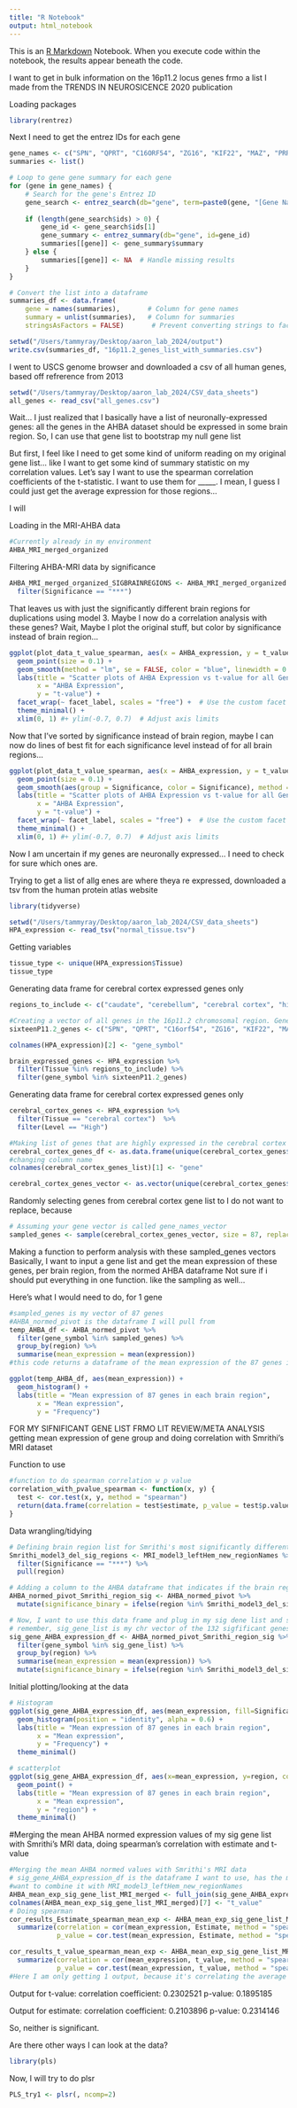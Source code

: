 ```yaml
---
title: "R Notebook"
output: html_notebook
---
```


This is an [R Markdown](http://rmarkdown.rstudio.com) Notebook. When you execute code within the notebook, the results appear beneath the code. 


I want to get in bulk information on the 16p11.2 locus genes frmo a list I made from the TRENDS IN NEUROSICENCE 2020 publication

Loading packages
```r
library(rentrez)

```


Next I need to get the entrez IDs for each gene


```r
gene_names <- c("SPN", "QPRT", "C16ORF54", "ZG16", "KIF22", "MAZ", "PRRT2", "C16ORF53", "MVP", "CDIPT", "SEZ62L", "ASPHD1", "KCTD13", "TMEM219", "TAOK2", "HIRIP3", "INO80E", "DOC2A", "C16ORF92", "FAM57B", "ALDOA", "PPP4C", "TBX6", "YPEL3", "GDPD3", "MAPK3", "CORO1A")
summaries <- list()

# Loop to gene gene summary for each gene
for (gene in gene_names) {
    # Search for the gene's Entrez ID
    gene_search <- entrez_search(db="gene", term=paste0(gene, "[Gene Name] AND Homo sapiens[Organism]"))
    
    if (length(gene_search$ids) > 0) {
        gene_id <- gene_search$ids[1]
        gene_summary <- entrez_summary(db="gene", id=gene_id)
        summaries[[gene]] <- gene_summary$summary
    } else {
        summaries[[gene]] <- NA  # Handle missing results
    }
}

# Convert the list into a dataframe
summaries_df <- data.frame(
    gene = names(summaries),       # Column for gene names
    summary = unlist(summaries),   # Column for summaries
    stringsAsFactors = FALSE)       # Prevent converting strings to factors

setwd("/Users/tammyray/Desktop/aaron_lab_2024/output")
write.csv(summaries_df, "16p11.2_genes_list_with_summaries.csv")


```


I went to USCS genome browser and downloaded a csv of all human genes, based off refrerence from 2013
```r
setwd("/Users/tammyray/Desktop/aaron_lab_2024/CSV_data_sheets")
all_genes <- read_csv("all_genes.csv")


```


Wait... I just realized that I basically have a list of neuronally-expressed genes: all the genes in the AHBA dataset should be expressed in some brain region. So, I can use that gene list to
bootstrap my null gene list

But first, I feel like I need to get some kind of uniform reading on my original gene list... like I want to get some kind of summary statistic on my correlation values.
Let's say I want to use the spearman correlation coefficients of the t-statistic. I want to use them for _____.
I mean, I guess I could just get the average expression for those regions... 

I will 


Loading in the MRI-AHBA data
```r
#Currently already in my environment
AHBA_MRI_merged_organized
```

Filtering AHBA-MRI data by significance
```r
AHBA_MRI_merged_organized_SIGBRAINREGIONS <- AHBA_MRI_merged_organized %>%
  filter(Significance == "***")
```

That leaves us with just the significantly different brain regions for duplications using model 3. Maybe I now do a correlation analysis with these genes?
Wait, Maybe I plot the original stuff, but color by significance instead of brain region...

```r
ggplot(plot_data_t_value_spearman, aes(x = AHBA_expression, y = t_value, color = Significance)) +
  geom_point(size = 0.1) + 
  geom_smooth(method = "lm", se = FALSE, color = "blue", linewidth = 0.5, fullrange = TRUE) +  # Add a line of best fit (linear regression)
  labs(title = "Scatter plots of AHBA Expression vs t-value for all Genes",
       x = "AHBA Expression",
       y = "t-value") +
  facet_wrap(~ facet_label, scales = "free") +  # Use the custom facet label
  theme_minimal() +
  xlim(0, 1) #+ ylim(-0.7, 0.7)  # Adjust axis limits
```

Now that I've sorted by significance instead of brain region, maybe I can now do lines of best fit for each significance level instead of for all brain regions...

```r
ggplot(plot_data_t_value_spearman, aes(x = AHBA_expression, y = t_value, color = Significance)) +
  geom_point(size = 0.1) + 
  geom_smooth(aes(group = Significance, color = Significance), method = "lm", se = FALSE, linewidth = 0.5, fullrange = TRUE) +  # Add a line of best fit (linear regression)
  labs(title = "Scatter plots of AHBA Expression vs t-value for all Genes",
       x = "AHBA Expression",
       y = "t-value") +
  facet_wrap(~ facet_label, scales = "free") +  # Use the custom facet label
  theme_minimal() +
  xlim(0, 1) #+ ylim(-0.7, 0.7)  # Adjust axis limits
```



Now I am uncertain if my genes are neuronally expressed... I need to check for sure which ones are.

Trying to get a list of allg enes are where theya re expressed, downloaded a tsv from the human protein atlas website

```r
library(tidyverse)
```


```r
setwd("/Users/tammyray/Desktop/aaron_lab_2024/CSV_data_sheets")
HPA_expression <- read_tsv("normal_tissue.tsv")
```


Getting variables
```r
tissue_type <- unique(HPA_expression$Tissue)
tissue_type
```
Generating data frame for cerebral cortex expressed genes only

```r
regions_to_include <- c("caudate", "cerebellum", "cerebral cortex", "hippocampus", "hypothalamus", "pituitary gland", "choroid plexus", "dorsal raphe", "substantia nigra")

#Creating a vector of all genes in the 16p11.2 chromosomal region. Gene list from figure 1 Rein and Yan 2020 "16p11.2 Copy Number Variations and Neurodevelopmental Disorders"
sixteenP11.2_genes <- c("SPN", "QPRT", "C16orf54", "ZG16", "KIF22", "MAZ", "PRRT2", "C16orf53", "MVP", "CDIPT", "SEZ62L", "ASPHD1", "KCTD13", "TMEM219", "TAOK2", "HIRIP3", "INO80E", "DOC2A", "C16orf92", "FAM57B", "ALDOA", "PPP4C", "TBX6", "YPEL3", "GDPD3", "MAPK3", "CORO1A")

colnames(HPA_expression)[2] <- "gene_symbol"

brain_expressed_genes <- HPA_expression %>%
  filter(Tissue %in% regions_to_include) %>%
  filter(gene_symbol %in% sixteenP11.2_genes)

```




Generating data frame for cerebral cortex expressed genes only

```r
cerebral_cortex_genes <- HPA_expression %>%
  filter(Tissue == "cerebral cortex")  %>%
  filter(Level == "High")

#Making list of genes that are highly expressed in the cerebral cortex into a dataframe, so I can more easily see and filter the data
cerebral_cortex_genes_df <- as.data.frame(unique(cerebral_cortex_genes$gene_symbol))
#changing column name
colnames(cerebral_cortex_genes_list)[1] <- "gene"

cerebral_cortex_genes_vector <- as.vector(unique(cerebral_cortex_genes$gene_symbol))


```


Randomly selecting genes from cerebral cortex gene list to 
I do not want to replace, because 

```r
# Assuming your gene vector is called gene_names_vector
sampled_genes <- sample(cerebral_cortex_genes_vector, size = 87, replace = FALSE)

```


Making a function to perform analysis with these sampled_genes vectors
Basically, I want to input a gene list and get the mean expression of these genes, per brain region, from the normed AHBA dataframe
Not sure if i should put everything in one function. like the sampling as well...

Here's what I would need to do, for 1 gene
```r
#sampled_genes is my vector of 87 genes
#AHBA_normed_pivot is the dataframe I will pull from
temp_AHBA_df <- AHBA_normed_pivot %>%
  filter(gene_symbol %in% sampled_genes) %>%
  group_by(region) %>%
  summarise(mean_expression = mean(expression))
#this code returns a dataframe of the mean expression of the 87 genes in each brain region for the 34 left hemisphere cortical brain regions

ggplot(temp_AHBA_df, aes(mean_expression)) + 
  geom_histogram() + 
  labs(title = "Mean expression of 87 genes in each brain region",
       x = "Mean expression",
       y = "Frequency")

```

FOR MY SIFNIFICANT GENE LIST FRMO LIT REVIEW/META ANALYSIS
getting mean expression of gene group and doing correlation with Smrithi's MRI dataset

Function to use
```r
#function to do spearman correlation w p value
correlation_with_pvalue_spearman <- function(x, y) {
  test <- cor.test(x, y, method = "spearman")
  return(data.frame(correlation = test$estimate, p_value = test$p.value))
}
```

Data wrangling/tidying
```r
# Defining brain region list for Smrithi's most significantly differentiated brain regions
Smrithi_model3_del_sig_regions <- MRI_model3_leftHem_new_regionNames %>%
  filter(Significance == "***") %>%
  pull(region)

# Adding a column to the AHBA dataframe that indicates if the brain region is significantly differentially volume in the Smrithi data
AHBA_normed_pivot_Smrithi_region_sig <- AHBA_normed_pivot %>%
  mutate(significance_binary = ifelse(region %in% Smrithi_model3_del_sig_regions, "***", "NS"))

# Now, I want to use this data frame and plug in my sig dene list and see if any brain region is differentially expressed
# remember, sig_gene_list is my chr vector of the 132 sigfificant genes
sig_gene_AHBA_expression_df <- AHBA_normed_pivot_Smrithi_region_sig %>%
  filter(gene_symbol %in% sig_gene_list) %>%
  group_by(region) %>%
  summarise(mean_expression = mean(expression)) %>%
  mutate(significance_binary = ifelse(region %in% Smrithi_model3_del_sig_regions, "***", "NS"))
```
Initial plotting/looking at the data
```r
# Histogram
ggplot(sig_gene_AHBA_expression_df, aes(mean_expression, fill=Significance)) + 
  geom_histogram(position = "identity", alpha = 0.6) + 
  labs(title = "Mean expression of 87 genes in each brain region",
       x = "Mean expression",
       y = "Frequency") +
  theme_minimal()

# scatterplot
ggplot(sig_gene_AHBA_expression_df, aes(x=mean_expression, y=region, color=significance_binary)) +
  geom_point() + 
  labs(title = "Mean expression of 87 genes in each brain region",
       x = "Mean expression",
       y = "region") +
  theme_minimal()  
```
#Merging the mean AHBA normed expression values of my sig gene list with Smrithi's MRI data, doing spearman's correlation with estimate and t-value
```r
#Merging the mean AHBA normed values with Smrithi's MRI data
# sig_gene_AHBA_expression_df is the dataframe I want to use, has the mean expression of my gene group for each brain region
#want to combine it with MRI_model3_leftHem_new_regionNames
AHBA_mean_exp_sig_gene_list_MRI_merged <- full_join(sig_gene_AHBA_expression_df, MRI_model3_leftHem_new_regionNames, by = "region", multiple = "all") %>% select(-Genotype)
colnames(AHBA_mean_exp_sig_gene_list_MRI_merged)[7] <- "t_value"
# Doing spearman 
cor_results_Estimate_spearman_mean_exp <- AHBA_mean_exp_sig_gene_list_MRI_merged %>%
  summarize(correlation = cor(mean_expression, Estimate, method = "spearman"),
            p_value = cor.test(mean_expression, Estimate, method = "spearman")$p.value) 

cor_results_t_value_spearman_mean_exp <- AHBA_mean_exp_sig_gene_list_MRI_merged %>%
  summarize(correlation = cor(mean_expression, t_value, method = "spearman"),
            p_value = cor.test(mean_expression, t_value, method = "spearman")$p.value) 
#Here I am only getting 1 output, because it's correlating the average expression gene expression per brain region with SMrithi's t values, and so it is only one thing...
```
Output for t-value:
  correlation coefficient: 0.2302521
  p-value: 0.1895185

Output for estimate: 
  correlation coefficient: 0.2103896
  p-value: 0.2314146

So, neither is significant.

Are there other ways I can look at the data?



```r
library(pls)
```



Now, I will try to do plsr
```r
PLS_try1 <- plsr(, ncomp=2)
```

















